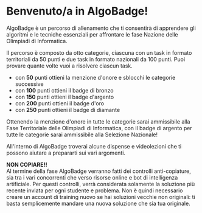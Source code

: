
# Benvenuto/a in AlgoBadge!

AlgoBadge è un percorso di allenamento che ti consentirà di apprendere gli algoritmi e le tecniche essenziali per affrontare le fase Nazione delle Olimpiadi di Informatica.

Il percorso è composto da otto categorie, ciascuna con un task in formato territoriali da 50 punti e due task in formato nazionali da 100 punti. Puoi provare quante volte vuoi a risolvere ciascun task.

- con **50** punti ottieni la menzione d'onore <Medal className="text-green-600 last:*:hidden" /> e sblocchi le categorie successive
- con **100** punti ottieni il badge di bronzo <Medal className="text-amber-700 last:*:hidden" />
- con **150** punti ottieni il badge d'argento <Medal className="text-neutral-500 last:*:hidden" />
- con **200** punti ottieni il badge d'oro <Medal className="text-amber-500 last:*:hidden" />
- con **250** punti ottieni il badge di diamante <Gem className="text-cyan-500" />

Ottenendo la menzione d'onore in tutte le categorie sarai ammissibile alla Fase Territoriale delle Olimpiadi di Informatica, con il badge di argento per tutte le categorie sarai ammissibile alla Selezione Nazionale!

All'interno di AlgoBadge troverai alcune dispense e videolezioni che ti possono aiutare a prepararti sui vari argomenti.

<TriangleAlert className="text-warning !align-text-bottom" /> **NON COPIARE!!** <TriangleAlert className="text-warning !align-text-bottom" />\
Al termine della fase AlgoBadge verranno fatti dei controlli anti-copiature, sia tra i vari concorrenti che verso risorse online e bot di intelligenza artificiale. Per questi controlli, verrà considerata solamente la soluzione più recente inviata per ogni studente e problema. Non è quindi necessario creare un account di training nuovo se hai soluzioni vecchie non originali: ti basta semplicemente mandare una nuova soluzione che sia tua originale.
